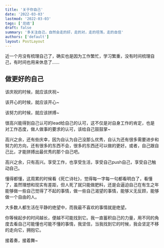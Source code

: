 ```yaml
---
title: '关于你自己'
date: '2022-03-03'
lastmod: '2022-03-03'
tags: ['总结']
draft: false
summary: '多关注自己，自然会走的好，走的对，走的坦荡，走的自信'
authors: ['default']
layout: PostLayout
---
```


近一个月没有梳理自己了，确实也是因为工作繁忙，学习繁重，没有时间梳理自己，有时间也用来休息了……

## 做更好的自己

该庆祝的时候，就应该庆祝~

该开心的时候，就应该开心~

该努力的时候，就应该拼搏~

很高兴能得到自己认可的lead给自己的认可，这不仅是对自身工作的肯定，也是对工作态度，做人做事的要求的认可，该给自己鼓鼓掌~

高兴之余，还有些庆幸，因为自认为自己没那么优秀，自认为还有很多需要进步和努力的方向，还有很多的东西不会，很多的东西还可以做的更好。或者，自己跟自己比，才能拼搏出最优秀的那个自己吧。

高兴之余，只有高兴。享受工作，也享受生活，享受自己push自己，享受自己触动自己。

懂得都懂，这周累的时候看《死亡诗社》，觉得每一字每一句都看明白了，看懂了，虽然理想和现实有差距，但人死了就只能做肥料，还是会逼迫自己在有生之年能够做一些自己觉得了不起的事情，做一些自己渴望的事情，能够义无反顾，能够做一个自由的人。

大多数人都生活在平静的绝望中，而我最不喜欢的事情就是绝望。

你等候起步的时间越长，便越不可能找到它。我一直蓄积自己的力量，用不同的角度去看自己可能懂也可能不懂的事情，我坚信，当我找到它的时候，我会坚定不移的走向它，拥抱它。

接着奏，接着舞~
